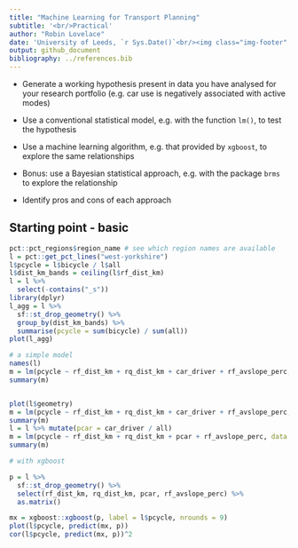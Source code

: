```yaml
---
title: "Machine Learning for Transport Planning"
subtitle: '<br/>Practical'
author: "Robin Lovelace"
date: 'University of Leeds, `r Sys.Date()`<br/><img class="img-footer" alt="" src="http://www.stephanehess.me.uk/images/picture3.png">'
output: github_document
bibliography: ../references.bib
---
```


- Generate a working hypothesis present in data you have analysed for your research portfolio (e.g. car use is negatively associated with active modes)

- Use a conventional statistical model, e.g. with the function `lm()`, to test the hypothesis

- Use a machine learning algorithm, e.g. that provided by `xgboost`, to explore the same relationships

- Bonus: use a Bayesian statistical approach, e.g. with the package `brms` to explore the relationship


- Identify pros and cons of each approach

## Starting point - basic

```r
pct::pct_regions$region_name # see which region names are available
l = pct::get_pct_lines("west-yorkshire")
l$pcycle = l$bicycle / l$all
l$dist_km_bands = ceiling(l$rf_dist_km)
l = l %>% 
  select(-contains("_s"))
library(dplyr)
l_agg = l %>% 
  sf::st_drop_geometry() %>% 
  group_by(dist_km_bands) %>% 
  summarise(pcycle = sum(bicycle) / sum(all))
plot(l_agg)

# a simple model
names(l)
m = lm(pcycle ~ rf_dist_km + rq_dist_km + car_driver + rf_avslope_perc, data = l)
summary(m)


plot(l$geometry)
m = lm(pcycle ~ rf_dist_km + rq_dist_km + car_driver + rf_avslope_perc, data = l, weights = all)
summary(m)
l = l %>% mutate(pcar = car_driver / all)
m = lm(pcycle ~ rf_dist_km + rq_dist_km + pcar + rf_avslope_perc, data = l, weights = all)
summary(m)

# with xgboost

p = l %>%
  sf::st_drop_geometry() %>% 
  select(rf_dist_km, rq_dist_km, pcar, rf_avslope_perc) %>%
  as.matrix()

mx = xgboost::xgboost(p, label = l$pcycle, nrounds = 9)
plot(l$pcycle, predict(mx, p))
cor(l$pcycle, predict(mx, p))^2
```


